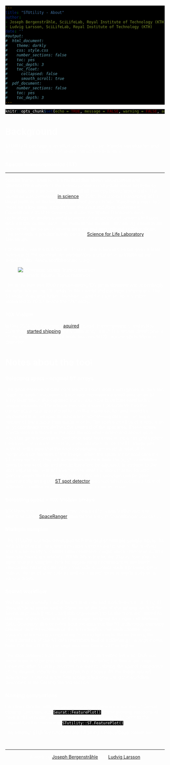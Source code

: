 ```yaml
---
title: "STUtility - About"
author:
- Joseph Bergenstråhle, SciLifeLab, Royal Institute of Technology (KTH)
- Ludvig Larsson, SciLifeLab, Royal Institute of Technology (KTH)
date: ''
#output:
#  html_document:
#    theme: darkly
#    css: style.css
#    number_sections: false
#    toc: yes
#    toc_depth: 3
#    toc_float:
#      collapsed: false
#      smooth_scroll: true
#  pdf_document:
#    number_sections: false
#    toc: yes
#    toc_depth: 3
---
```


<style type="text/css">
div.main-container {
  background-color: #000000 !important;
  max-width: 1400px;
  margin-left: auto;
  margin-right: auto;
}
</style>
<style>
#TOC {
  background: url("https://www.spatialresearch.org/wp-content/uploads/2019/09/str-logo-spatial_research_3@2x.png");
  background-size: contain;
  padding-top: 100px !important;
  background-repeat: no-repeat;
  op: 5%;
  opacity: 0.8;
  width: 500px;
  color: white;
  border-color: #000000 !important;
}
</style>

<style> code, pre{
  background-color: #000000 !important;
  color: white !important;
}
</style>
<style> 
body {
  color: white
}
</style>
<style>
.list-group-item.active, .list-group-item.active:focus, .list-group-item.active:hover {
    background-color: #375a7f;
}
</style>



```r
knitr::opts_chunk$set(echo = TRUE, message = FALSE, warning = FALSE, autodep = FALSE)
```

# Background

STUtility R-package is an effort to create a user-friendly visualization and analysis tool for analysis of spatial transcriptomcis data. 

### Spatial Transcriptomics (ST)

---

Spatial Transcriptomics is a method that allows visualization and quantitative analysis of the transcriptome in individual tissue sections by combining gene expression data and microscopy based image data. The invention was presented [in science](https://science.sciencemag.org/content/353/6294/78) in 2016. Prof Joakim Lundeberg (KTH Royal Institute of Technology) and Prof Jonas Frisén (Karolinska Institutet) received a key initial support from the Knut and Alice Wallenberg Foundation in 2012 to develop and use the Spatial Transcriptomics technology for analysis and discovery of transcriptional patterns in tissue, with a focus on the brain. The method has received increasing attention and is currently the basis of several national and international collaborations. The research is predominantly done at [Science for Life Laboratory](https://www.scilifelab.se/), Stockholm. 

For details, see the publication. In short, the schematic below gives a brief overview of the concept.
An introductory animation is available on our website: http://www.spatialresearch.org/

![Schematic Spatial Transcriptomics](assets/st_method_1.png)

The array featured 1000 capture-spots, 100 µm in diameter and accordingly we refer this as the "1k" array in this tutorial and package parameters. The ST technology was futher developed, and the capture-spot number increased to 2000, hence the "2k" array. 

### 10X Visium

In Dec 2018, 10X Genomics [aquired](https://www.10xgenomics.com/news/10x-genomics-acquires-spatial-transcriptomics/) Spatial Transcriptomics, and in Nov 2019 they [started shipping](https://investors.10xgenomics.com/news-releases/news-release-details/10x-genomics-begins-shipments-visium-spatial-gene-expression) the Visium array, which is a further development of the original ST array. This array features 5000 capture-spots 55µm in diameter. 


# Notes about the tool


### Selecting spots - original ST arrays

The gene expression data consists of a count matrix with genes in rows and "capture-spots" in columns. Each spot represents a small area on an ST array from which the captured transcripts have been barcoded with a unique sequence. The unique barcode makes it possible to map the transcripts onto a spatial position on the tissue section and would be equivalent to a cell specific barcode in scRNA-seq data but can tag a mixture of transcripts from multiple cells. The spatial position of a spot is an (x, y) coordinate that defines the centroid of the spot area. These spatial coordinates are stored in the spot ids (column names) and allows us to visualize gene expression (and other spot features) in the array grid system. However, if you want to overlay a visualization on top the HE image you want to make sure that the spot coordinates are exact in relation to morphological features of the image. When the spots are printed onto the ST array surface, they will sometimes deviate from the (x, y) coordinates given by the spot ids and should therefore be adjusted. In addition to the spot adjustment, you will also need to label the spots that are located directly under the tissue. Spot adjustment and selection can be done automatically using our [ST spot detector](https://github.com/SpatialTranscriptomicsResearch/st_spot_detector) web tool which outputs a table of adjusted coordinates and labels for the spots under tissue.

### Selecting spots - 10X Visium arrays

10X Genomics has developed their own tool for visualization and spot selection called [SpaceRanger](www.10xgenomics.com) [fixa denna link]. In SpaceRanger you can .....


### Multiple samples

The STUtility tool was developed with the goal of multiple sample inputs. As with all biological data, using multiple samples add power to the analysis and is a necessity to enable comprehensive insight which otherwise suffers from stochastic uncertainty. Within this vignette, we display how you can input multiple samples, look for aggravating circumstances like batch effects and missing data, apply methods to correct such if present, get a holistic picture of your data as well as conduct more in depth analysis in various ways.

### Seurat workflow

We have extensively tried different methods and workflows for handling ST data. While all roads lead to Rome, as of the date of this writing we find the Seurat approach [https://satijalab.org/seurat/] to be the most well suited for this type of data. Seurat is an R package designed for single-cell RNAseq data. Obviously, this deviates from the data that the ST technology currently produce, as the resolution on the array implies that each capture-spot consists of transcripts originating from multiple cells. Nevertheless, the characteristics of the ST data resembles that of scRNAseq to a large extent. Note that the STUtility package requires Seurat v3.0 or higher.

The data obtained from an ST experiment can treated like a sc-RNA-seq experiment and be processed and analyzed using the Seurat package. However, what STUtility provides is a way of utilizing the spatial component of the dataset, mostly for visualization purposes. All the image related information is stored in the Seurat object but _only_ using the workflow described in the Getting Started section. 

### Naming conventions

For users familiar with the Seurat workflow, there are a number of Seruat plotting functions, e.g. `Seurat::FeaturePlot()`, those plotting functions all have a "ST version", which is called upon by adding "ST." prior to the original function name e.g. `STutility::ST.FeaturePlot()`.

The external STUtility functions are following a PascalCase convention. 

&nbsp;
<hr />
<p style="text-align: center;">A work by <a href="j.bergenstrahle@scilifelab.se">Joseph Bergenstråhle</a> and <a href="ludvig.larsson@scilifelab.se">Ludvig Larsson</a></p>

<!-- Add icon library -->
<link rel="stylesheet" href="https://cdnjs.cloudflare.com/ajax/libs/font-awesome/4.7.0/css/font-awesome.min.css">

<!-- Add font awesome icons -->
<p style="text-align: center;">
    <a href="https://www.spatialresearch.org" class="fa fa-beer"></a>
</p>

&nbsp;
